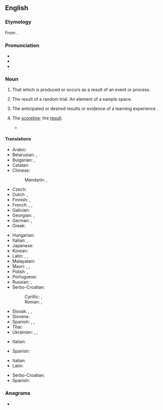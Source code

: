 {{slim-wikipedia}}
==English==

===Etymology===
From {{compound|en|out|come}}.

===Pronunciation===
* {{IPA|en|/ˈaʊtkʌm/}}
* {{audio|en|LL-Q1860 (eng)-Vealhurl-outcome.wav|Audio (RP)}}
* {{hyphenation|en|out|come}}

===Noun===
{{en-noun}}

# That which is produced or occurs as a result of an event or process.
#: {{ux|en|A quality automobile is the '''outcome''' of the work of skilled engineers and thousands of workers.}}
# {{lb|en|probability theory}} The result of a random trial. An element of a sample space.
#: {{ux|en|Three is a possible '''outcome''' of tossing a six-sided die.}}
# {{lb|en|education}} The anticipated or desired results or evidence of a learning experience {{q|often used in the phrase ''learning outcomes''}}.
#: {{ux|en|The '''outcomes''' of this course are outlined in your syllabus.}}
#: {{syn|en|learning objective}}
# {{lb|en|chiefly|sport}} The [[scoreline]]; the [[result]].
#* {{quote-journal
|en
|date=November 12, 2011
|author=
|title=International friendly: England 1-0 Spain
|work=BBC Sport
|url=http://news.bbc.co.uk/sport2/hi/football/15693231.stm
|page=
|passage=Spain failed to move through the gears despite exerting control for lengthy spells and a measure of perspective must be applied immediately to the '''outcome'''.}}

====Translations====
{{trans-top|result}}
* Arabic: {{t+|ar|نَتِيجَة|f}}
* Belarusian: {{t|be|рэзульта́т|m}}, {{t+|be|вы́нік|m}}
* Bulgarian: {{t+|bg|резулта́т|m}}, {{t+|bg|и́зход|m}}
* Catalan: {{t+|ca|resultat|m}}
* Chinese:
*: Mandarin: {{t+|cmn|結果}}, {{t+|cmn|结果|tr=jiéguǒ}}
* Czech: {{t+|cs|výsledek|m}}
* Dutch: {{t+|nl|resultaat|n}}, {{t+|nl|uitkomst|f}}
* Finnish: {{t+|fi|tulos}}, {{t+|fi|seuraus}}
* French: {{t+|fr|issue|f}}, {{t+|fr|résultat|m}}, {{t+|fr|dénouement|m}}
* Galician: {{t|gl|resultado|m}}
* Georgian: {{t|ka|შედეგი}}, {{t|ka|დაბოლოება}}
* German: {{t+|de|Ergebnis|n}}, {{t+|de|Ausgang|m}}
* Greek: {{t+|el|έκβαση|f}}
{{trans-mid}}
* Hungarian: {{t+|hu|kimenetel}}
* Italian: {{t+|it|risultato|m}}, {{t+|it|conclusione|f}}
* Japanese: {{t+|ja|結果|tr=けっか, kekka}}
* Korean: {{t+|ko|결과(結果)}}
* Latin: {{t|la|eventus|m}}, {{t|la|prōventus|m}}, {{t|la|effectus|m}}
* Malayalam: {{t+|ml|ഫലം}}
* Maori: {{t|mi|tukungaiho}}, {{t|mi|whakataunga}}, {{t|mi|putanga}}
* Polish: {{t+|pl|rezultat}}, {{t+|pl|wynik}}
* Portuguese: {{t+|pt|resultado|m}}
* Russian: {{t+|ru|исхо́д|m}}, {{t+|ru|результа́т|m}}
* Serbo-Croatian:
*: Cyrillic: {{t|sh|резу̀лта̄т|m}}, {{t|sh|ѝсход|m}}
*: Roman: {{t+|sh|rezùltāt|m}}, {{t+|sh|ìshod|m}}
* Slovak: {{t+|sk|výsledok|m}}, {{t|sk|následok|m}}, {{t|sk|záver|m}}
* Slovene: {{t|sl|rezultat|m}}
* Spanish: {{t+|es|resultado|m}}, {{t+|es|consecuencia|f}}, {{t+|es|desenlace|m}}
* Thai: {{t+|th|ผล}}
* Ukrainian: {{t|uk|на́слідок|m}}, {{t+|uk|результа́т|m}}, {{t+|uk|ви́слід|m}}
{{trans-bottom}}

{{trans-top|education}}
* Italian: {{t+|it|obiettivo|m}}
{{trans-mid}}
* Spanish: {{t+|es|objetivos|m-p}}
{{trans-bottom}}

{{trans-top|probability}}
* Italian: {{t+|it|risultato|m}}
* Latin: {{t|la|eventum|n}}
{{trans-mid}}
* Serbo-Croatian: {{t+|sh|ishod}}
* Spanish: {{t+|es|resultado|m}}
{{trans-bottom}}

===Anagrams===
* {{anagrams|en|a=cemootu|come out|comeout}}
